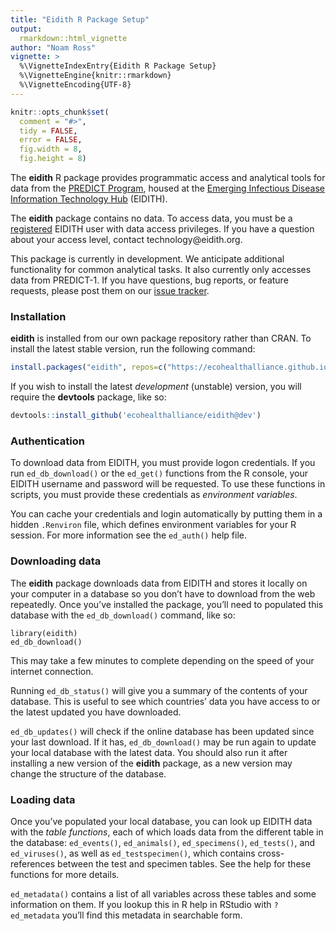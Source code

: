 ```yaml
---
title: "Eidith R Package Setup"
output: 
  rmarkdown::html_vignette
author: "Noam Ross"
vignette: >
  %\VignetteIndexEntry{Eidith R Package Setup}
  %\VignetteEngine{knitr::rmarkdown}
  %\VignetteEncoding{UTF-8}
---
```


```r
knitr::opts_chunk$set(
  comment = "#>",
  tidy = FALSE,
  error = FALSE,
  fig.width = 8,
  fig.height = 8)
```

The **eidith** R package provides programmatic access and analytical tools for
data from the [PREDICT Program](http://www.vetmed.ucdavis.edu/ohi/predict/),
housed at the [Emerging Infectious Disease Information Technology Hub](https://www.eidith.org/) (EIDITH).

The **eidith** package contains no data. To access data, you must be a
[registered](https://www.eidith.org/register.aspx) EIDITH user with data access
privileges. If you have a question about your access level, contact technology@eidith.org.

This package is currently in development. We anticipate additional functionality
for common analytical tasks. It also currently only accesses data from PREDICT-1. If
you have questions, bug reports, or feature requests, please post them on our
[issue tracker](https://github.com/ecohealthalliance/eidith/issues).

### Installation

**eidith** is installed from our own package repository rather than CRAN.  To
install the latest stable version, run the following command:

```r
install.packages("eidith", repos=c("https://ecohealthalliance.github.io/eidith/", "https://cran.rstudio.com"))
```

If you wish to install the latest *development* (unstable) version, you will
require the **devtools** package, like so:

```r
devtools::install_github('ecohealthalliance/eidith@dev')
```

### Authentication

To download data from EIDITH, you must provide logon credentials.  If you run
`ed_db_download()` or the `ed_get()` functions from the R console, your EIDITH username
and password will be requested.  To use these functions in scripts, you 
must provide these credentials as *environment variables*.  

You can cache your credentials and login automatically by putting them in a hidden
`.Renviron` file, which defines environment variables for your R session. For
more information see the `ed_auth()` help file.

### Downloading data

The **eidith** package downloads data from EIDITH and stores it locally on your
computer in a database so you don't have to download from the web repeatedly.
Once you've installed the package, you'll need to populated this database with
the `ed_db_download()` command, like so:

```
library(eidith)
ed_db_download()
```
This may take a few minutes to complete depending on the speed of your internet
connection.

Running `ed_db_status()` will give you a summary of the contents of your database.
This is useful to see which countries' data you have access to or the latest
updated you have downloaded.

`ed_db_updates()` will check if the online database has been updated since
your last download.  If it has, `ed_db_download()` may be run again to update your local database with the latest
data.  You should also run it after installing a new version of the **eidith**
package, as a new version may change the structure of the database.

### Loading data

Once you've populated your local database, you can look up EIDITH data with
the *table functions*, each of which loads data from the different table in the
database: `ed_events()`, `ed_animals()`, `ed_specimens()`, `ed_tests()`, and
`ed_viruses()`, as well as `ed_testspecimen()`, which contains cross-references
between the test and specimen tables.  See the help for these functions for more
details.

`ed_metadata()` contains a list of all variables across these tables
and some information on them.  If you lookup this in R help in RStudio with
`?ed_metadata` you'll find this metadata in searchable form.
